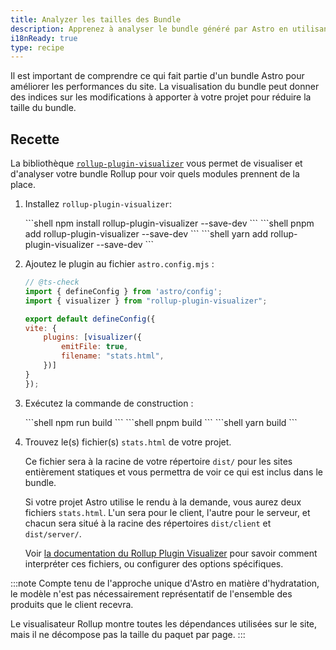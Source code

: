 ```yaml
---
title: Analyzer les tailles des Bundle
description: Apprenez à analyser le bundle généré par Astro en utilisant `rollup-plugin-visualizer`.
i18nReady: true
type: recipe
---
```



Il est important de comprendre ce qui fait partie d'un bundle Astro pour améliorer les performances du site. La visualisation du bundle peut donner des indices sur les modifications à apporter à votre projet pour réduire la taille du bundle.

## Recette

La bibliothèque [`rollup-plugin-visualizer`](https://github.com/btd/rollup-plugin-visualizer) vous permet de visualiser et d'analyser votre bundle Rollup pour voir quels modules prennent de la place.
<Steps>
1. Installez `rollup-plugin-visualizer`:

    <PackageManagerTabs>
        <Fragment slot="npm">
        ```shell
        npm install rollup-plugin-visualizer --save-dev
        ```
        </Fragment>
        <Fragment slot="pnpm">
        ```shell
        pnpm add rollup-plugin-visualizer --save-dev
        ```
        </Fragment>
        <Fragment slot="yarn">
        ```shell
        yarn add rollup-plugin-visualizer --save-dev
        ```
        </Fragment>
    </PackageManagerTabs>

2. Ajoutez le plugin au fichier `astro.config.mjs` :

    ```js
    // @ts-check
    import { defineConfig } from 'astro/config';
    import { visualizer } from "rollup-plugin-visualizer";

    export default defineConfig({
    vite: {
        plugins: [visualizer({
            emitFile: true,
            filename: "stats.html",
        })]
    }
    });
    ```
3. Exécutez la commande de construction :

    <PackageManagerTabs>
        <Fragment slot="npm">
        ```shell
        npm run build
        ```
        </Fragment>
        <Fragment slot="pnpm">
        ```shell
        pnpm build
        ```
        </Fragment>
        <Fragment slot="yarn">
        ```shell
        yarn build
        ```
        </Fragment>
    </PackageManagerTabs>

4. Trouvez le(s) fichier(s) `stats.html` de votre projet.

    Ce fichier sera à la racine de votre répertoire `dist/` pour les sites entièrement statiques et vous permettra de voir ce qui est inclus dans le bundle.
  
    Si votre projet Astro utilise le rendu à la demande, vous aurez deux fichiers `stats.html`. L'un sera pour le client, l'autre pour le serveur, et chacun sera situé à la racine des répertoires `dist/client` et `dist/server/`.
  
    Voir [la documentation du Rollup Plugin Visualizer](https://github.com/btd/rollup-plugin-visualizer#how-to-use-generated-files) pour savoir comment interpréter ces fichiers, ou configurer des options spécifiques.

</Steps>

:::note
Compte tenu de l'approche unique d'Astro en matière d'hydratation, le modèle n'est pas nécessairement représentatif de l'ensemble des produits que le client recevra.

Le visualisateur Rollup montre toutes les dépendances utilisées sur le site, mais il ne décompose pas la taille du paquet par page.
:::

